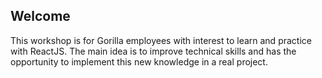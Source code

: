 
<Meta title="Workshop/Welcome" />


## Welcome

This workshop is for Gorilla employees with interest to learn and practice with ReactJS.
The main idea is to improve technical skills and has the opportunity to implement this new knowledge in a real project.